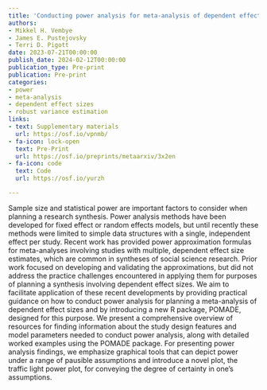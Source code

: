 ```yaml
---
title: 'Conducting power analysis for meta-analysis of dependent effect sizes: Common guidelines and an introduction to the POMADE R package'
authors:
- Mikkel H. Vembye
- James E. Pustejovsky
- Terri D. Pigott
date: 2023-07-21T00:00:00
publish_date: 2024-02-12T00:00:00
publication_type: Pre-print
publication: Pre-print
categories:
- power
- meta-analysis
- dependent effect sizes
- robust variance estimation
links:
- text: Supplementary materials
  url: https://osf.io/vpnmb/
- fa-icon: lock-open
  text: Pre-Print
  url: https://osf.io/preprints/metaarxiv/3x2en
- fa-icon: code
  text: Code
  url: https://osf.io/yurzh

---
```



Sample size and statistical power are important factors to consider when planning a research synthesis. Power analysis methods have been developed for fixed effect or random effects models, but until recently these methods were limited to simple data structures with a single, independent effect per study. Recent work has provided power approximation formulas for meta-analyses involving studies with multiple, dependent effect size estimates, which are common in syntheses of social science research. Prior work focused on developing and validating the approximations, but did not address the practice challenges encountered in applying them for purposes of planning a synthesis involving dependent effect sizes. We aim to facilitate application of these recent developments by providing practical guidance on how to conduct power analysis for planning a meta-analysis of dependent effect sizes and by introducing a new R package, POMADE, designed for this purpose. We present a comprehensive overview of resources for finding information about the study design features and model parameters needed to conduct power analysis, along with detailed worked examples using the POMADE package. For presenting power analysis findings, we emphasize graphical tools that can depict power under a range of pausible assumptions and introduce a novel plot, the traffic light power plot, for conveying the degree of certainty in one’s assumptions.

